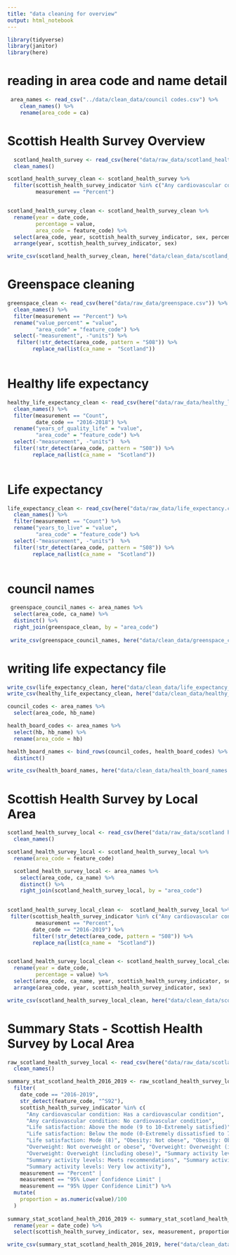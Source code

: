 ```yaml
---
title: "data cleaning for overview"
output: html_notebook
---
```


```r
library(tidyverse)
library(janitor)
library(here)
```

# reading in area code and name detail
```r
 area_names <- read_csv("../data/clean_data/council codes.csv") %>% 
    clean_names() %>% 
    rename(area_code = ca)
```
# Scottish Health Survey Overview

```r
  scotland_health_survey <- read_csv(here("data/raw_data/scotland_health_survey.csv")) %>%
  clean_names()
```

```r
scotland_health_survey_clean <- scotland_health_survey %>% 
  filter(scottish_health_survey_indicator %in% c("Any cardiovascular condition: Has a cardiovascular condition", "Any cardiovascular condition: No cardiovascular condition", "Life satisfaction: Above the mode (9 to 10-Extremely satisfied)", "Life satisfaction: Below the mode (0-Extremely dissatisfied to 7)", "Life satisfaction: Mode (8)", "Obesity: Not obese", "Obesity: Obese", "Overweight: Not overweight or obese", "Overweight: Overweight (including obese)", "Overweight: Overweight (including obese)", "Summary activity levels: Low activity", "Summary activity levels: Meets recommendations", "Summary activity levels: Some activity", "Summary activity levels: Very low activity"),
         measurement == "Percent")


scotland_health_survey_clean <- scotland_health_survey_clean %>% 
  rename(year = date_code, 
         percentage = value,
         area_code = feature_code) %>% 
  select(area_code, year, scottish_health_survey_indicator, sex, percentage) %>% 
  arrange(year, scottish_health_survey_indicator, sex)

```

```r
write_csv(scotland_health_survey_clean, here("data/clean_data/scotland_health_survey_clean.csv"))
```





# Greenspace cleaning

```r
greenspace_clean <- read_csv(here("data/raw_data/greenspace.csv")) %>%
  clean_names() %>%
  filter(measurement == "Percent") %>%
  rename("value_percent" = "value", 
         "area_code" = "feature_code") %>%
  select(-"measurement", -"units") %>%
   filter(!str_detect(area_code, pattern = "S08")) %>% 
        replace_na(list(ca_name =  "Scotland"))
  
```


# Healthy life expectancy

```r
healthy_life_expectancy_clean <- read_csv(here("data/raw_data/healthy_life_expectancy.csv")) %>%
  clean_names() %>%
  filter(measurement == "Count",
         date_code == "2016-2018") %>%
  rename("years_of_quality_life" = "value",
         "area_code" = "feature_code") %>%
  select(-"measurement", -"units")  %>%
  filter(!str_detect(area_code, pattern = "S08")) %>% 
        replace_na(list(ca_name =  "Scotland"))
  
```


# Life expectancy
```r
life_expectancy_clean <- read_csv(here("data/raw_data/life_expectancy.csv")) %>%
  clean_names() %>%
  filter(measurement == "Count") %>%
  rename("years_to_live" = "value",
         "area_code" = "feature_code") %>%
  select(-"measurement", -"units")  %>%
  filter(!str_detect(area_code, pattern = "S08")) %>% 
        replace_na(list(ca_name =  "Scotland"))
  
```


# council names
```r
 greenspace_council_names <- area_names %>% 
  select(area_code, ca_name) %>% 
  distinct() %>% 
  right_join(greenspace_clean, by = "area_code")
 
 write_csv(greenspace_council_names, here("data/clean_data/greenspace_council_names.csv"))
```


# writing life expectancy file
```r
write_csv(life_expectancy_clean, here("data/clean_data/life_expectancy_clean.csv"))
write_csv(healthy_life_expectancy_clean, here("data/clean_data/healthy_life_expectancy_clean.csv"))
```





```r
council_codes <- area_names %>%
  select(area_code, hb_name)

health_board_codes <- area_names %>% 
  select(hb, hb_name) %>% 
  rename(area_code = hb)

health_board_names <- bind_rows(council_codes, health_board_codes) %>% 
  distinct()

```

```r
write_csv(health_board_names, here("data/clean_data/health_board_names.csv"))
```


# Scottish Health Survey by Local Area
```r
scotland_health_survey_local <- read_csv(here("data/raw_data/scotland health survey local level.csv")) %>% 
  clean_names()
```



```r

scotland_health_survey_local <- scotland_health_survey_local %>% 
  rename(area_code = feature_code)

  scotland_health_survey_local <- area_names %>% 
    select(area_code, ca_name) %>% 
    distinct() %>% 
    right_join(scotland_health_survey_local, by = "area_code") 
  

scotland_health_survey_local_clean <-  scotland_health_survey_local %>% 
 filter(scottish_health_survey_indicator %in% c("Any cardiovascular condition: Has a cardiovascular condition", "Any cardiovascular condition: No cardiovascular condition", "Life satisfaction: Above the mode (9 to 10-Extremely satisfied)", "Life satisfaction: Below the mode (0-Extremely dissatisfied to 7)", "Life satisfaction: Mode (8)", "Obesity: Not obese", "Obesity: Obese", "Overweight: Not overweight or obese", "Overweight: Overweight (including obese)", "Overweight: Overweight (including obese)", "Summary activity levels: Low activity", "Summary activity levels: Meets recommendations", "Summary activity levels: Some activity", "Summary activity levels: Very low activity"),
         measurement == "Percent",
        date_code == "2016-2019") %>% 
        filter(!str_detect(area_code, pattern = "S08")) %>% 
        replace_na(list(ca_name =  "Scotland"))


scotland_health_survey_local_clean <- scotland_health_survey_local_clean %>% 
  rename(year = date_code, 
         percentage = value) %>% 
  select(area_code, ca_name, year, scottish_health_survey_indicator, sex, percentage) %>% 
  arrange(area_code, year, scottish_health_survey_indicator, sex)

write_csv(scotland_health_survey_local_clean, here("data/clean_data/scotland_health_survey_local_clean.csv"))
```


# Summary Stats - Scottish Health Survey by Local Area
```r
raw_scotland_health_survey_local <- read_csv(here("data/raw_data/scotland health survey local level.csv")) %>% 
  clean_names()
```

```r
summary_stat_scotland_health_2016_2019 <- raw_scotland_health_survey_local %>% 
  filter(
    date_code == "2016-2019",
    str_detect(feature_code, "^S92"),
    scottish_health_survey_indicator %in% c(
      "Any cardiovascular condition: Has a cardiovascular condition",
      "Any cardiovascular condition: No cardiovascular condition",
      "Life satisfaction: Above the mode (9 to 10-Extremely satisfied)",
      "Life satisfaction: Below the mode (0-Extremely dissatisfied to 7)",
      "Life satisfaction: Mode (8)", "Obesity: Not obese", "Obesity: Obese",
      "Overweight: Not overweight or obese", "Overweight: Overweight (including obese)",
      "Overweight: Overweight (including obese)", "Summary activity levels: Low activity",
      "Summary activity levels: Meets recommendations", "Summary activity levels: Some activity",
      "Summary activity levels: Very low activity"),
    measurement == "Percent" | 
    measurement == "95% Lower Confidence Limit" | 
    measurement == "95% Upper Confidence Limit") %>% 
  mutate(
    proportion = as.numeric(value)/100
  )
  
summary_stat_scotland_health_2016_2019 <- summary_stat_scotland_health_2016_2019 %>% 
  rename(year = date_code) %>% 
  select(scottish_health_survey_indicator, sex, measurement, proportion)

write_csv(summary_stat_scotland_health_2016_2019, here("data/clean_data/summary_stat_scotland_health_2016_2019.csv"))
```